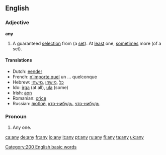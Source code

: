 ==English==

{{rank|into|up|your|58|any|what|do|has}}

===Adjective===
'''any'''

#A guaranteed [[selection]] from (a [[set]]). At [[least]] one, [[sometimes]] more (of a set).

====Translations====
*Dutch: [[eender]]
*French: [[n'importe quel]] un ... quelconque
*Hebrew: [[כל]] ,[[מישהו]] ,[[מישהי]]
*Ido: [[irga]] (at all), [[ula]] (some)
*Irish: [[aon]]
*Romanian: [[orice]]
*Russian: [[любой]], [[кто-нибудь]], [[что-нибудь]]

===Pronoun===

# Any one.

[[Category:200 English basic words]]

[[ca:any]]
[[de:any]]
[[fr:any]]
[[io:any]]
[[it:any]]
[[pt:any]]
[[ru:any]]
[[fi:any]]
[[ta:any]]
[[uk:any]]